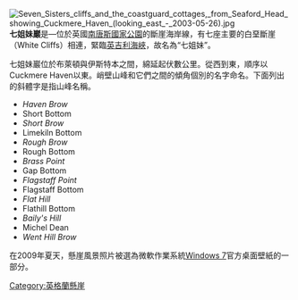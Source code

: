 [[Image:Seven_Sisters_cliffs_and_the_coastguard_cottages,_from_Seaford_Head_showing_Cuckmere_Haven_(looking_east_-_2003-05-26).jpg|thumb]]
'''七姐妹巖'''是—位於英國[[南唐斯国家公园|南唐斯國家公園]]的斷崖海岸線，有七座主要的白堊斷崖（White Cliffs）相連，緊臨[[英吉利海峽|英吉利海峽]]，故名為“七姐妹”。

七姐妹巖位於布萊頓與伊斯特本之間，綿延起伏數公里。從西到東，順序以Cuckmere Haven以東。峭壁山峰和它們之間的傾角個別的名字命名。下面列出的斜體字是指山峰名稱。

*''Haven Brow''
*Short Bottom
*''Short Brow''
*Limekiln Bottom
*''Rough Brow''
*Rough Bottom
*''Brass Point''
*Gap Bottom
*''Flagstaff Point''
*Flagstaff Bottom
*''Flat Hill''
*Flathill Bottom
*''Baily's Hill''
*Michel Dean
*''Went Hill Brow''

在2009年夏天，懸崖風景照片被選為微軟作業系統[[Windows_7|Windows 7]]官方桌面壁紙的一部分。

{{wide image|Seven Sisters Panorama, East Sussex, England - May 2009.jpg|900px|一個全景的所有7個姐妹從比奇角懸崖附近比爾林峽，回頭看向河庫克米爾和錫福德的背景。}}

[[Category:英格蘭懸崖|Category:英格蘭懸崖]]